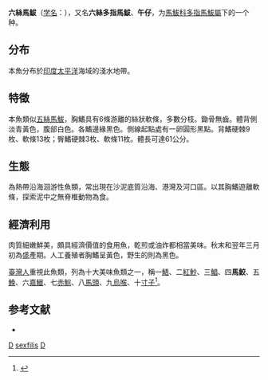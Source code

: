 {{Speciesbox
| genus = Polydactylus
| species = sexfilis
| authority = Cuvier, 1831
| synonyms = 
}}

'''六絲馬鮁'''（[[学名|学名]]：{{lang|la|'''''Polydactylus sexfilis'''''}}），又名'''六絲多指馬鮁'''、'''午仔'''，为[[馬鮁科|馬鮁科]][[多指馬鮁屬|多指馬鮁屬]]下的一个种。

==分布==
本魚分布於[[印度|印度]][[太平洋|太平洋]]海域的淺水地帶。

==特徵==
本魚類似[[五絲馬鮁|五絲馬鮁]]，胸鰭具有6條游離的絲狀軟條，多數分枝。鋤骨無齒。體背側淡青黃色，腹部白色。各鰭邊緣黑色。側線起點處有一卵圓形黑點。背鰭硬棘9枚、軟條13枚；臀鰭硬棘3枚、軟條11枚。體長可達61公分。

==生態==
為熱帶沿海洄游性魚類，常出現在沙泥底質沿海、港灣及河口區。以其胸鰭遊離軟條，探索泥中之無脊椎動物為食。

==經濟利用==
肉質細嫩鮮美，頗具經濟價值的食用魚，乾煎或油炸都相當美味。秋末和翌年三月初為盛產期。人工養殖者胸鰭呈黃色，野生的則為黑色。

[[臺灣人|臺灣人]]重視此魚類，列為十大美味魚類之一，稱一[[午魚|鯃]]、二[[布氏鯧鰺|紅魦]]、三[[銀鯧|鯧]]、四'''馬鮫'''、五[[鮸|鮸]]、六[[嘉鱲魚|嘉鱲]]、七[[赤鯮|赤鯮]]、八[[日本馬頭魚|馬頭]]、九[[烏喉魚|烏喉]]、十[[黃姑魚|寸子]]<ref>{{Cite web |url=https://opinion.cw.com.tw/blog/profile/194/article/7762 |title=在薩爾瓦多城遇見馬頭魚 |accessdate=2019-02-24 |archive-date=2019-02-24 |archive-url=https://web.archive.org/web/20190224173635/https://opinion.cw.com.tw/blog/profile/194/article/7762 |dead-url=no }}</ref>。

==参考文献==
{{reflist}}
* {{TaiBNET| zh=六絲馬鮁 | id=382277 | binomial=Polydactylus sexfilis | authority=Cuvier 1831 | var= | accessdate=2013-01-24}}
{{Taxonbar|from=Q3769794}}

[[Category:食用鱼|D]]
[[Category:多指馬鮁屬|sexfilis]]
[[Category:1831年描述的鱼类|D]]